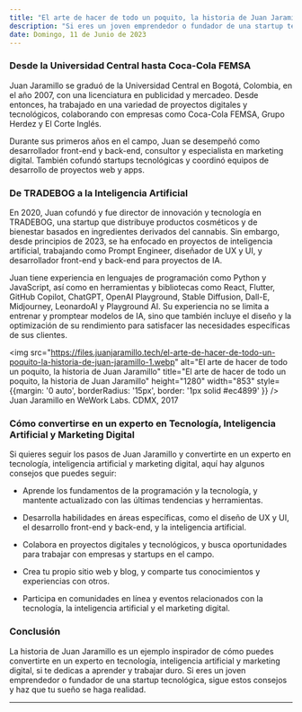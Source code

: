 ```yaml
---
title: "El arte de hacer de todo un poquito, la historia de Juan Jaramillo"
description: "Si eres un joven emprendedor o fundador de una startup tecnológica, probablemente estés buscando inspiración y consejos de alguien que haya recorrido el camino antes que tú. En este artículo, te presentamos la historia de Juan Jaramillo, un publicista colombiano que se ha convertido en un experto en tecnología, inteligencia artificial y marketing digital, con casi dos décadas de experiencia en estas áreas."
date: Domingo, 11 de Junio de 2023
---
```


### Desde la Universidad Central hasta Coca-Cola FEMSA

Juan Jaramillo se graduó de la Universidad Central en Bogotá, Colombia, en el año 2007, con una licenciatura en publicidad y mercadeo. Desde entonces, ha trabajado en una variedad de proyectos digitales y tecnológicos, colaborando con empresas como Coca-Cola FEMSA, Grupo Herdez y El Corte Inglés.

Durante sus primeros años en el campo, Juan se desempeñó como desarrollador front-end y back-end, consultor y especialista en marketing digital. También cofundó startups tecnológicas y coordinó equipos de desarrollo de proyectos web y apps.

### De TRADEBOG a la Inteligencia Artificial

En 2020, Juan cofundó y fue director de innovación y tecnología en TRADEBOG, una startup que distribuye productos cosméticos y de bienestar basados en ingredientes derivados del cannabis. Sin embargo, desde principios de 2023, se ha enfocado en proyectos de inteligencia artificial, trabajando como Prompt Engineer, diseñador de UX y UI, y desarrollador front-end y back-end para proyectos de IA.

Juan tiene experiencia en lenguajes de programación como Python y JavaScript, así como en herramientas y bibliotecas como React, Flutter, GitHub Copilot, ChatGPT, OpenAI Playground, Stable Diffusion, Dall-E, Midjourney, LeonardoAI y Playground AI. Su experiencia no se limita a entrenar y promptear modelos de IA, sino que también incluye el diseño y la optimización de su rendimiento para satisfacer las necesidades específicas de sus clientes.

<img src="https://files.juanjaramillo.tech/el-arte-de-hacer-de-todo-un-poquito-la-historia-de-juan-jaramillo-1.webp" alt="El arte de hacer de todo un poquito, la historia de Juan Jaramillo" title="El arte de hacer de todo un poquito, la historia de Juan Jaramillo" height="1280" width="853" style={{margin: '0 auto', borderRadius: '15px', border: '1px solid #ec4899' }} />
Juan Jaramillo en WeWork Labs. CDMX, 2017

### Cómo convertirse en un experto en Tecnología, Inteligencia Artificial y Marketing Digital

Si quieres seguir los pasos de Juan Jaramillo y convertirte en un experto en tecnología, inteligencia artificial y marketing digital, aquí hay algunos consejos que puedes seguir:

- Aprende los fundamentos de la programación y la tecnología, y mantente actualizado con las últimas tendencias y herramientas.

- Desarrolla habilidades en áreas específicas, como el diseño de UX y UI, el desarrollo front-end y back-end, y la inteligencia artificial.

- Colabora en proyectos digitales y tecnológicos, y busca oportunidades para trabajar con empresas y startups en el campo.

- Crea tu propio sitio web y blog, y comparte tus conocimientos y experiencias con otros.

- Participa en comunidades en línea y eventos relacionados con la tecnología, la inteligencia artificial y el marketing digital.

### Conclusión

La historia de Juan Jaramillo es un ejemplo inspirador de cómo puedes convertirte en un experto en tecnología, inteligencia artificial y marketing digital, si te dedicas a aprender y trabajar duro. Si eres un joven emprendedor o fundador de una startup tecnológica, sigue estos consejos y haz que tu sueño se haga realidad.

---